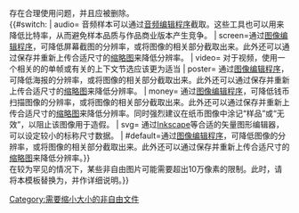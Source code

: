 {{imbox
| type = content
| image =
| imageright =
| style =
| textstyle =
| text = '''本[[Wikipedia:合理使用|非自由]]媒体-{zh-hans:文件;zh-hant:檔案}-应当[[Wikipedia:非自由版权图片大小|缩小]]'''，以满足维基百科[[Wikipedia:非自由内容使用准则|非自由内容使用准则]]及美国法律。根据维基百科中关于非自由内容的方针，在满足合理使用的前提下，应尽可能少量使用版权作品。尤其是存放於维基百科上的非自由媒体，不应作为原创作品的替代品使用。据[[Wikipedia:版权|著作權政策]]，{{#switch:{{{type|image}}}
| audio= 一首歌曲的完整副本或高比特率采样
| video= 影视作品的大段部分
| screen= 高分辨率的屏幕截图
| poster=高分辨率的海报
| money= 高分辨率拍摄/扫描的钱币
| svg= 过度的公称尺寸显示的矢量图像
| #default=高分辨率的非自由图像
}}存在合理使用问题，并且应被删除。<br />{{#switch:{{{type|image}}}
| audio= 音频样本可以通过[[:Category:音频编解码器|音频编辑程序]]截取。这些工具也可以用来降低比特率，从而避免样本品质与作品商业版本产生竞争。
| screen=通过[[:Category:位图编辑软件|图像编辑程序]]，可降低屏幕截图的分辨率，或将图像的相关部分截取出来。此外还可以通过保存并重新上传合适尺寸的[[Help:图像#缩略图|缩略图]]来降低分辨率。
| video= 对于视频，使用一个相关的的单帧或​有关的上下文节选应该更为适当
| poster= 通过[[:Category:位图编辑软件|图像编辑程序]]，可降低海报的分辨率，或将图像的相关部分截取出来。此外还可以通过保存并重新上传合适尺寸的[[Help:图像#缩略图|缩略图]]来降低分辨率。
| money= 通过[[:Category:位图编辑软件|图像编辑程序]]，可降低钱币扫描图像的分辨率，或将图像的相关部分截取出来。此外还可以通过保存并重新上传合适尺寸的[[Help:图像#缩略图|缩略图]]来降低分辨率。同时强烈建议在纸币图像中涂记“样品”或“无效”，以阻止该图像用于造假。
| svg= 通过[[Inkscape]]等合适的矢量图形编辑器，可以设定较小的标称尺寸数据。
| #default=通过[[:Category:位图编辑软件|图像编辑程序]]，可降低图像的分辨率，或将图像的相关部分截取出来。此外还可以通过保存并重新上传合适尺寸的[[Help:图像#缩略图|缩略图]]来降低分辨率。}}<!-- 

'''在缩小的版本<span class="plainlinks">[{{fullurl:Special:Upload|wpDestFile={{urlencode:{{PAGENAME}}}}}} 上传]</span>后，请将该模板替换为'''<nowiki>{{Non-free reduced|date=~~~~~}}</nowiki>。

--><br>在较为罕见的情况下，某些非自由图片可能需要超出10万像素的限制。此时，请将本模板替换为{{t1|non-free no reduce}}，并作详细说明。}}<includeonly>[[Category:需要缩小大小的非自由文件]]</includeonly><noinclude>
{{documentation}}

</noinclude>